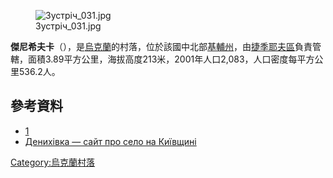 [[Image:Зустріч_031.jpg|right]]

{{coord|49|18|5|N|29|48|9|E|scale:30000|display=title}}

'''傑尼希夫卡'''（{{lang-uk|Денихівка}}），是[[烏克蘭|烏克蘭]]的村落，位於該國中北部[[基輔州|基輔州]]，由[[捷季耶夫區|捷季耶夫區]]負責管轄，面積3.89平方公里，海拔高度213米，2001年人口2,083，人口密度每平方公里536.2人。

==參考資料==
* [https://web.archive.org/web/20101112180903/http://www.denyhivka.in.ua/]
* [https://web.archive.org/web/20101112180903/http://www.denyhivka.in.ua/ Денихівка — сайт про село на Київщині]

{{Ukraine-geo-stub}}
[[Category:烏克蘭村落|Category:烏克蘭村落]]